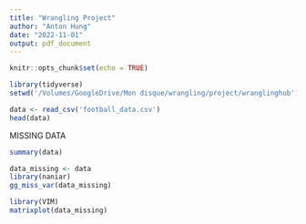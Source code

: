 ```yaml
---
title: "Wrangling Project"
author: "Anton Hung"
date: "2022-11-01"
output: pdf_document
---
```


```r
knitr::opts_chunk$set(echo = TRUE)
```

```r
library(tidyverse)
setwd('/Volumes/GoogleDrive/Mon disque/wrangling/project/wranglinghub')

data <- read_csv('football_data.csv')
head(data)
```

MISSING DATA
```r
summary(data)
```
```r
data_missing <- data
library(naniar)
gg_miss_var(data_missing)

```

```r
library(VIM)
matrixplot(data_missing) 
```

